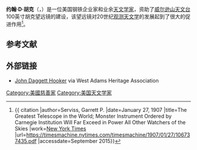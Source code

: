 
'''约翰·D·胡克'''（{{lang-en|John Daggett Hooker}}，{{bd|1838年||1911年|}}）是一位美国钢铁企业家和业余[[天文学家|天文学家]]，资助了[[威尔逊山天文台|威尔逊山天文台]]100英寸胡克望远镜的建设，该望远镜对20世纪[[观测天文学|观测天文学]]的发展起到了很大的促进作用<ref name="serviss1907">{{ citation |author=Serviss, Garrett P. |date=January 27, 1907 |title=The Greatest Telescope in the World; Monster Instrument Ordered by Carnegie Institution Will Far Exceed in Power All Other Watchers of the Skies |work=[[New_York_Times|New York Times]] |url=https://timesmachine.nytimes.com/timesmachine/1907/01/27/106737435.pdf |accessdate=September 2015}}</ref>。

==参考文献==
{{reflist}}
==外部链接==
*[http://www.westadamsheritage.org/index.php?option=com_content&task=view&id=87&Itemid=56 John Daggett Hooker] via West Adams Heritage Association

{{authority control}}

{{DEFAULTSORT:Hooker, John Daggett}}

[[Category:美國慈善家|Category:美國慈善家]]
[[Category:美国天文学家|Category:美国天文学家]]